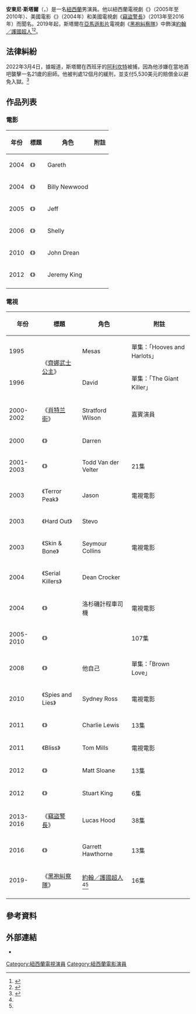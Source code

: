 {{noteTA
|G1=Movie
|G2=Tv
|G3=Show
| T=zh-cn:安东尼·斯塔尔; zh-tw:安東尼·史達; zh-hk:安東尼·斯塔爾;
| 1=zh-cn:安东尼·斯塔尔; zh-tw:安東尼·史達; zh-hk:安東尼·斯塔爾; 
| 2=zh-cn:斯塔尔; zh-tw:史達; zh-hk:斯塔爾;
}}
{{Infobox entertainer
| type         = 男演員
| name         = 安東尼·斯塔爾
| foreignname  = Antony Starr
| image        = Antony Starr (cropped).jpg
| caption      = 斯塔爾於2012年
| birth_date   = {{Birth date and age|1975|10|25}}
| birth_place  = {{NZL}}[[威靈頓|威靈頓]]
| education    = 
| occupation   = 演員
| yearsactive  = 1995年至今
}}
'''安東尼·斯塔爾'''（{{lang-en|Antony Starr}}，{{bd|1975年|10月25日}}）是一名[[紐西蘭|紐西蘭]]男演員。他以紐西蘭電視劇《{{le|Outrageous Fortune|Outrageous Fortune (TV series)}}》（2005年至2010年）、美國電影《{{le|尋寶假期|Without a Paddle}}》（2004年）和美國電視劇《[[竊盜警長|竊盜警長]]》（2013年至2016年）而聞名。2019年起，斯塔爾在[[亞馬遜影片|亞馬遜影片]]電視劇《[[黑袍糾察隊_(電視劇)|黑袍糾察隊]]》中飾演[[護國超人|約翰／護國超人]]<ref name="ScreenRant(2020-09-06)">{{cite web|url=https://screenrant.com/boys-tv-show-antony-starr-homelander-casting-story/|title=The Boys’ Antony Starr Didn’t Originally Want to Play Homelander|last=Stinson|first=Katherine|work=[[Screen_Rant|Screen Rant]]|date=2020-09-06|accessdate=2020-09-21|archive-date=2020-09-08|archive-url=https://web.archive.org/web/20200908031320/https://screenrant.com/boys-tv-show-antony-starr-homelander-casting-story/|dead-url=no}}</ref><ref name="TheSpinoff(2020-09-06)">{{cite web|url=https://thespinoff.co.nz/tv/06-09-2020/new-zealands-antony-starr-on-playing-an-all-american-monster-in-the-boys/|title=New Zealand’s Antony Starr on playing an all-American monster in The Boys|last=Adams|first=Josie|work={{le|The Spinoff|The Spinoff}}|date=2020-09-06|accessdate=2020-09-21|archive-date=2021-03-06|archive-url=https://web.archive.org/web/20210306082621/https://www.thespinoff.co.nz/tv/06-09-2020/new-zealands-antony-starr-on-playing-an-all-american-monster-in-the-boys/|dead-url=no}}</ref>。

== 法律糾紛 ==
2022年3月4日，據報道，斯塔爾在西班牙的[[阿利坎特|阿利坎特]]被捕，因為他涉嫌在當地酒吧襲擊一名21歲的廚師。他被判處12個月的緩刑，並支付5,530美元的賠償金以避免入獄。<ref>{{Cite web |url = https://variety.com/2022/tv/news/antony-starr-arrested-spain-assault-1235196520/ |title = ‘The Boys’ Actor Antony Starr Arrested in Spain for Alleged Assault |author = Zack Sharf |date = 2022-03-04 |publisher = Variety |language = en}}</ref>

== 作品列表 ==
=== 電影 ===
{| class="wikitable sortable plainrowheaders"
|-
! scope="col" | 年份
! scope="col" | 標題
! scope="col" | 角色
! scope="col" class="unsortable" | 附註
|-
| 2004
| 《{{le|在我父親的洞穴裡|In My Father's Den (film)}}》
| Gareth
| 
|-
| 2004
| 《{{le|尋寶假期|Without a Paddle}}》
| Billy Newwood
| 
|-
| 2005
| 《{{le|超速先生|The World's Fastest Indian}}》
| Jeff
| 
|-
| 2006
| 《{{le|第二號 (電影)|No. 2 (film)|第二號}}》
| Shelly
| 
|-
| 2010
| 《{{le|瀑布之后|After the Waterfall}}》
| John Drean
| 
|-
| 2012
| 《{{le|謎。蹤|Wish You Were Here (2012 film)}}》
| Jeremy King
| 
|-
|}

=== 電視 ===
{| class="wikitable sortable plainrowheaders"
|-
! scope="col" | 年份
! scope="col" | 標題
! scope="col" | 角色
! scope="col" class="unsortable" | 附註
|-
| 1995
| rowspan="2"| 《[[齊娜武士公主|齊娜武士公主]]》
| Mesas
| 單集：「Hooves and Harlots」
|-
| 1996
| David
| 單集：「The Giant Killer」
|-
| 2000-2002
| 《[[肖特兰街|肖特兰街]]》
| Stratford Wilson
| 嘉賓演員
|-
| 2000
| 《{{le|街頭法律 (紐西蘭電視劇)|Street Legal (New Zealand TV series)|街頭法律}}》
| Darren
| 
|-
| 2001-2003
| 《{{le|Mercy Peak|Mercy Peak}}》
| Todd Van der Velter
| 21集
|-
| 2003
| 《Terror Peak》
| Jason
| 電視電影
|-
| 2003
| 《Hard Out》
| Stevo
| 
|-
| 2003
| 《Skin & Bone》
| Seymour Collins
| 電視電影
|-
| 2004
| 《Serial Killers》
| Dean Crocker
| 
|-
| 2004
| 《{{le|Not Only But Always|Not Only But Always}}》
| 洛杉磯計程車司機
| 電視電影
|-
| 2005-2010
| 《{{le|Outrageous Fortune|Outrageous Fortune (TV series)}}》
| {{le|Outrageous Fortune角色列表|List of Outrageous Fortune characters|杰思羅·威斯特／范·威斯特}}
| 107集
|-
| 2008
| 《{{le|雅克布朗日记|The Jaquie Brown Diaries}}》
| 他自己
| 單集：「Brown Love」
|-
| 2010
| 《Spies and Lies》
| Sydney Ross
| 電視電影
|-
| 2011
| 《{{le|衝鋒特警隊|Rush (2008 TV series)}}》
| Charlie Lewis
| 13集
|-
| 2011
| 《Bliss》
| Tom Mills
| 電視電影
|-
| 2012
| 《{{le|Tricky Business (澳大利亞電視劇)|Tricky Business (Australian TV series)|Tricky Business}}》
| Matt Sloane
| 13集
|-
| 2012
| 《{{le|Lowdown (電視劇)|Lowdown (TV series)|Lowdown}}》
| Stuart King
| 6集
|-
| 2013-2016
| 《[[竊盜警長|竊盜警長]]》
| Lucas Hood
| 38集
|-
| 2016
| 《{{le|美國哥德式 (電視劇)|American Gothic (2016 TV series)|美國哥德式}}》
| Garrett Hawthorne
| 13集
|-
| 2019-
| 《[[黑袍糾察隊_(電視劇)|黑袍糾察隊]]》
| [[護國超人|約翰／護國超人]]<ref name="ScreenRant(2020-09-06)" /><ref name="TheSpinoff(2020-09-06)" />
| 16集
|-
|}

== 參考資料 ==
{{Reflist|30em}}

== 外部連結 ==
* {{IMDb name|1102278}}

{{澳洲電影及電視美藝學院獎最佳男配角}}
{{亞洲電視大獎最佳男主角}}
{{Authority control}}
{{DEFAULTSORT:Starr, Antony}}
[[Category:紐西蘭電視演員|Category:紐西蘭電視演員]]
[[Category:紐西蘭電影演員|Category:紐西蘭電影演員]]